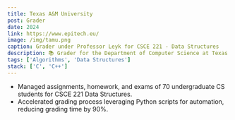 ```yaml
---
title: Texas A&M University
post: Grader
date: 2024
link: https://www.epitech.eu/
image: /img/tamu.png
caption: Grader under Professor Leyk for CSCE 221 - Data Structures
description: 📚 Grader for the Department of Computer Science at Texas A&M University Computer Science.
tags: ['Algorithms', 'Data Structures']
stack: ['C', 'C++']
---
```


- Managed assignments, homework, and exams of 70 undergraduate CS students for CSCE 221 Data Structures.
- Accelerated grading process leveraging Python scripts for automation, reducing grading time by 90%.
